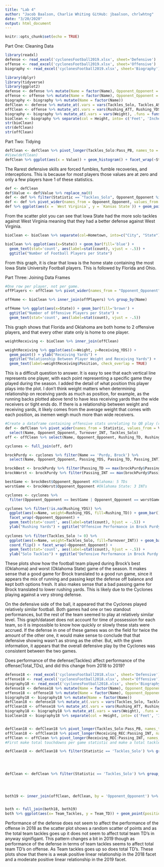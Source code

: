 ```yaml
---
title: "Lab 4"
author: "Jacob Baalson, Charlie Whiting GitHub: jbaalson, chrlwhtng"
date: "3/20/2020"
output: html_document
---
```


```r
knitr::opts_chunk$set(echo = TRUE)
```

Part One: Cleaning Data

```r
library(readxl)
defense <- read_excel('cyclonesFootball2019.xlsx', sheet='Defensive')
offense <- read_excel('cyclonesFootball2019.xlsx', sheet='Offensive')
biography <- read_excel('cyclonesFootball2019.xlsx', sheet='Biography')

library(dplyr)
library(tidyverse)
library(ggplot2)
defense <- defense %>% mutate(Name = factor(Name), Opponent_Opponent = factor(Opponent_Opponent))
offense <- offense %>% mutate(Name = factor(Name), Opponent_Opponent = factor(Opponent_Opponent))
biography <- biography %>% mutate(Name = factor(Name))
defClean <- defense %>% mutate_at(.vars = vars(Tackles_Solo, Tackles_ASST, Tackles_TFL, Tackles_Sack, Turnover_FF, Turnover_FR, Turnover_INT, Pass_QBH, Pass_PB), .funs = funs(as.numeric))
offClean <- offense %>% mutate_at(.vars = vars(Rushing_ATT, Rushing_YDS, Rushing_TD, Receiving_REC, Receiving_YDS, Receiving_TD, 'Passing_CMP-ATT', Passing_YDS, Passing_TD, Passing_INT), .funs = funs(as.numeric))
biography <- biography %>% mutate_at(.vars = vars(Weight), .funs = funs(as.numeric))
bioClean <- biography %>% separate(col = Height, into= c('Feet', 'Inches'), sep = "-") %>% mutate_at(.vars = vars(Feet, Inches), .funs = funs(as.numeric)) %>% mutate(Feet = Feet* 12) %>% mutate(Height_Inches = Feet + Inches) %>% select(-Inches, -Feet)
str(bioClean)
str(defClean)
str(offClean)
```

Part Two: Tidying
```r
defClean <- defClean %>% pivot_longer(Tackles_Solo:Pass_PB, names_to = 'Statistic', values_to = 'Value')
#View(defClean)
defClean %>% ggplot(aes(x = Value)) + geom_histogram() + facet_wrap(~Statistic, scales = 'free_x') + ggtitle("Count of Different Defensive Stats")
```

The Rarest defensive skills are forced fumbles, fumble recoveries, and interceptions. This is because for most players those values are at zero and only a few players have 1 of these statistics.

```r
def <- defClean
def$Value <- def$Value %>% replace_na(0)
def <- def %>% filter(Statistic == "Tackles_Solo", Opponent_Opponent %in% c('West Virginia', 'Kansas State'))
def <- def %>% pivot_wider(names_from = Opponent_Opponent, values_from = Value)
def %>% ggplot(aes(x = `West Virginia`, y = `Kansas State`)) + geom_point(position = 'jitter') + geom_smooth(method = lm) + ggtitle("Solo Tackles by Player Kansas State vs. West Virginia")
```

From the scatter plot you can see that Iowa State had the more solo tackles against West Virginia meaning that they had a better defense against West Virginia.

```r
bioClean <- bioClean %>% separate(col=Hometown, into=c("City", "State"), sep=',')

bioClean %>% ggplot(aes(x=State)) + geom_bar(fill='blue') +
  geom_text(stat='count', aes(label=stat(count), vjust = -.5)) +
  ggtitle("Number of Football Players per State")

```

From this graph, it is clear that Iowa is the home state containing the most Iowa State University Football players. This is followed by Florida and Ohio.

Part Three: Joining Data Frames
```r
#One row per player, not per game.
offPlayers <- offClean %>% pivot_wider(names_from = "Opponent_Opponent", values_from = Rushing_ATT:Passing_INT)

offHome <- bioClean %>% inner_join(offPlayers) %>% group_by(Name) 

offHome %>% ggplot(aes(x=State)) + geom_bar(fill='brown') +
  ggtitle("Number of Offensive Players per State") + 
  geom_text(stat='count', aes(label=stat(count), vjust = -.5))
```

This graph shows that Florida and Oklahoma are both home to 2 offensive players, and that every other state only is home to one player. 

```r
weightReceiving <- bioClean %>% inner_join(offClean) 

weightReceiving %>% ggplot(aes(x=Weight, y=Receiving_YDS)) +
  geom_point() + ylab("Receiving Yards") + 
  ggtitle("Relationship Between Player Weight and Receiving Yards") + 
  geom_text(label=weightReceiving$Position, check_overlap = TRUE)
```

This is a difficult question to answer. It is easy to see that each vertical line represents one player, with each point representing a specific game they played during the season. I added the detail of what position this player plays into the plot. I don't think weight matters when determining relationship on receiving yards as much as position, for example, as the running backs plotted above tend to have less receiving yards than the wide receivers or tight ends do. If there is a relationship between weight and receiving yards, it likely comes from the average weight that comes with each position, as inemen weigh much more than wide receivers.

```r
#Create a dataframe containing offensive stats unrelating to QB play (rushing) and defensive tackles/INTs
def <- defClean %>% pivot_wider(names_from = Statistic, values_from = Value) %>% 
  select(Name, Opponent_Opponent, Turnover_INT, Tackles_Solo)
off <- offClean %>% select(Name, Opponent_Opponent, Rushing_TD, Rushing_YDS, Passing_YDS, Passing_TD, Passing_INT)

cyclones <- full_join(off, def)

brockPurdy <- cyclones %>% filter(Name == 'Purdy, Brock') %>% 
  select(Name, Opponent_Opponent, Passing_YDS, Passing_TD, Passing_INT)

brockBest <- brockPurdy %>% filter(Passing_TD == max(brockPurdy$Passing_TD))
brockWorst <- brockPurdy %>% filter(Passing_INT == max(brockPurdy$Passing_INT))

bestGame <- brockBest$Opponent_Opponent #Oklahoma: 5 TDs
worstGame <- brockWorst$Opponent_Opponent #Oklahoma State: 3 INTs

cyclones <- cyclones %>% 
  filter(Opponent_Opponent == bestGame | Opponent_Opponent == worstGame) 

cyclones %>% filter(!is.na(Rushing_YDS)) %>%
  ggplot(aes(x=Name, weight=Rushing_YDS, fill=Rushing_TD)) + geom_bar() +  coord_flip() + 
  facet_wrap(~Opponent_Opponent) + 
  geom_text(stat='count', aes(label=stat(count), hjust = -.5)) +
  ylab("Rushing Yards") + ggtitle("Offensive Performance in Brock Purdy's Best and Worst Game")
  
cyclones %>% filter(Tackles_Solo != 0) %>%
  ggplot(aes(x=Name, weight=Tackles_Solo, fill=Turnover_INT)) + geom_bar() + 
  coord_flip() + facet_wrap(~Opponent_Opponent) + 
  geom_text(stat='count', aes(label=stat(count), hjust = -.5)) +
  ylab("Solo Tackles") + ggtitle("Defensive Performance in Brock Purdy's Best and Worst Game") 
```

These plots show how the football team played during Brock's best (Oklahoma) and worst (Oklahoma State) game of the season. It makes sense that a good game for Brock translated to a good run game, since it appears the mix of running and passing kept the defense off balance and kept both options fresh. It also makes sense that a bad passing game for Brock translated to lower rushing yards. This is likely due to the Cyclones playing against a very strong defense.

On the defensive side of the ball, it appeared that the Cyclones played relatively similar football. Both games had one or two standout performances, but the rest of the team seemed to play at relatively similar level. This graph/dataset does not account for time of possession for each team, so it is impossible to know how quickly or slowly these stats were accrued. If the defense in one of these games was on the field for twice the amount of the other one, it would make sense to conclude that that defensive showing wasn't as strong as the other. But, with the given information, it appears that the overall defensive play by the Cyclones was consistent between the two games. 


Does performance of the defense(Tackles) affect performance of the offense(Total_TDs), and did this change from 2018 to 2019?

```r
defense18 <- read_excel('cyclonesFootball2018.xlsx', sheet='Defensive')
offense18 <- read_excel('cyclonesFootball2018.xlsx', sheet='Offensive')
biography18 <- read_excel('cyclonesFootball2018.xlsx', sheet='Biography')
defense18 <- defense18 %>% mutate(Name = factor(Name), Opponent_Opponent = factor(Opponent_Opponent))
offense18 <- offense18 %>% mutate(Name = factor(Name), Opponent_Opponent = factor(Opponent_Opponent))
biography18 <- biography18 %>% mutate(Name = factor(Name))
defClean18 <- defense18 %>% mutate_at(.vars = vars(Tackles_Solo, Tackles_ASST, Tackles_TFL, Tackles_Sack, Turnover_FF, Turnover_FR, Turnover_INT, Pass_QBH, Pass_PB), .funs = funs(as.numeric))
offClean18 <- offense18 %>% mutate_at(.vars = vars(Rushing_ATT, Rushing_YDS, Rushing_TD, Receiving_REC, Receiving_YDS, Receiving_TD, 'Passing_CMP-ATT', Passing_YDS, Passing_TD, Passing_INT), .funs = funs(as.numeric))
biography18 <- biography18 %>% mutate_at(.vars = vars(Weight), .funs = funs(as.numeric))
bioClean18 <- biography18 %>% separate(col = Height, into= c('Feet', 'Inches'), sep = "-") %>% mutate_at(.vars = vars(Feet, Inches), .funs = funs(as.numeric)) %>% mutate(Feet = Feet* 12) %>% mutate(Height_Inches = Feet + Inches) %>% select(-Inches, -Feet)


defClean18 <- defClean18 %>% pivot_longer(Tackles_Solo:Pass_PB, names_to = 'Statistic', values_to = 'Value')
offClean18 <- offClean18 %>% pivot_longer(Receiving_REC:Passing_INT, names_to = 'Statistic', values_to = 'Value')
offClean <- offClean %>% pivot_longer(Receiving_REC:Passing_INT, names_to= 'Statistic', values_to = 'Value')
#First make total touchdowns per game statistic and make a total tackles per game statistic and then merge the two data frames for both 2018 and 2019

defClean18 <- defClean18 %>% filter(Statistic == 'Tackles_Solo') %>% group_by(Opponent_Opponent) %>% mutate(Team_Tackles = sum(Value)) %>% ungroup
                                                                                                                            offClean18 <- offClean18 %>% filter(Statistic %in% c('Receiving_TD', 'Rushing_TD')) %>% group_by(Opponent_Opponent) %>% mutate(Team_TD = sum(Value, na.rm = TRUE))

                                                                                                                            offClean <- offClean %>% filter(Statistic %in% c('Receiving_TD', 'Rushing_TD')) %>% group_by(Opponent_Opponent) %>% mutate(Team_TD = sum(Value, na.rm = TRUE)) 
                                                                                                                            
defClean <- defClean %>% filter(Statistic == 'Tackles_Solo') %>% group_by(Opponent_Opponent) %>% mutate(Team_Tackles = sum(Value)) %>% ungroup                                                                                                                            
                                                                                                                      
                                                                                                                            both18 <- inner_join(offClean18, defClean18, by = 'Opponent_Opponent') %>% select(Opponent_Opponent, Team_Tackles, Team_TD) %>% unique() %>% mutate(year = 2018)


both19 <- inner_join(offClean, defClean, by = 'Opponent_Opponent') %>% select(Opponent_Opponent, Team_Tackles, Team_TD) %>% unique() %>% mutate(year = 2019)


both <- full_join(both18, both19)
both %>% ggplot(aes(x= Team_Tackles, y = Team_TD)) + geom_point(position = "jitter") + facet_wrap(~year) + geom_smooth(method = lm) + ggtitle("Team Tackles vs. Team TD's by Year")
```

Performance of the defense does not seem to affect the performance of the offense in 2018 as the scatter plot shows a random scatter of points and as the total team tackles goes up it does not seem to affect total team TD's in anyway signifigant. This pattern changes a bit in 2019 though as performance of the defense in terms of team tackles seems to affect total team TD's on offense. As Team tackles goes up so does total TD's. These plots show that there is a weak positive linear relationship in the 2018 facet and a moderate positive linear relationship in the 2019 facet. 
